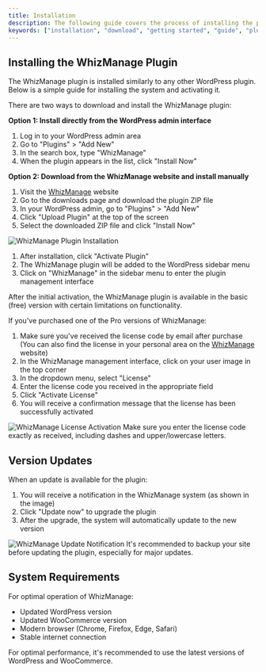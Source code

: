```yaml
---
title: Installation
description: The following guide covers the process of installing the plugin and how to initially configure it to get started
keywords: ["installation", "download", "getting started", "guide", "plugin"]
---
```


## Installing the WhizManage Plugin

The WhizManage plugin is installed similarly to any other WordPress plugin. Below is a simple guide for installing the system and activating it.

<Step>
<StepItem title="Downloading the Plugin">

There are two ways to download and install the WhizManage plugin:

**Option 1: Install directly from the WordPress admin interface**
1. Log in to your WordPress admin area
2. Go to "Plugins" > "Add New"
3. In the search box, type "WhizManage"
4. When the plugin appears in the list, click "Install Now"

**Option 2: Download from the WhizManage website and install manually**
1. Visit the [WhizManage](https://whizmanage.com) website
2. Go to the downloads page and download the plugin ZIP file
3. In your WordPress admin, go to "Plugins" > "Add New"
4. Click "Upload Plugin" at the top of the screen
5. Select the downloaded ZIP file and click "Install Now"

<img src="https://placehold.co/800x300?text=WhizManage+Plugin+Installation" alt="WhizManage Plugin Installation" />
</StepItem>

<StepItem title="Activating the Plugin">

1. After installation, click "Activate Plugin"
2. The WhizManage plugin will be added to the WordPress sidebar menu
3. Click on "WhizManage" in the sidebar menu to enter the plugin management interface

<Note title="Note" type="info">
After the initial activation, the WhizManage plugin is available in the basic (free) version with certain limitations on functionality.
</Note>
</StepItem>

<StepItem title="Entering License (for Pro Version Users)">

If you've purchased one of the Pro versions of WhizManage:

1. Make sure you've received the license code by email after purchase
   (You can also find the license in your personal area on the [WhizManage](https://whizmanage.com) website)
2. In the WhizManage management interface, click on your user image in the top corner
3. In the dropdown menu, select "License"
4. Enter the license code you received in the appropriate field
5. Click "Activate License"
6. You will receive a confirmation message that the license has been successfully activated

<img src="https://placehold.co/800x300?text=WhizManage+License+Activation" alt="WhizManage License Activation" />

<Note title="Important" type="warning">
Make sure you enter the license code exactly as received, including dashes and upper/lowercase letters.
</Note>
</StepItem>
</Step>

## Version Updates

When an update is available for the plugin:

1. You will receive a notification in the WhizManage system (as shown in the image)
2. Click "Update now" to upgrade the plugin
3. After the upgrade, the system will automatically update to the new version

<img src="https://placehold.co/800x300?text=WhizManage+Update+Notification" alt="WhizManage Update Notification" />

<Note title="Important" type="warning">
It's recommended to backup your site before updating the plugin, especially for major updates.
</Note>

## System Requirements

For optimal operation of WhizManage:

- Updated WordPress version
- Updated WooCommerce version
- Modern browser (Chrome, Firefox, Edge, Safari)
- Stable internet connection

<Note title="Tip" type="info">
For optimal performance, it's recommended to use the latest versions of WordPress and WooCommerce.
</Note>